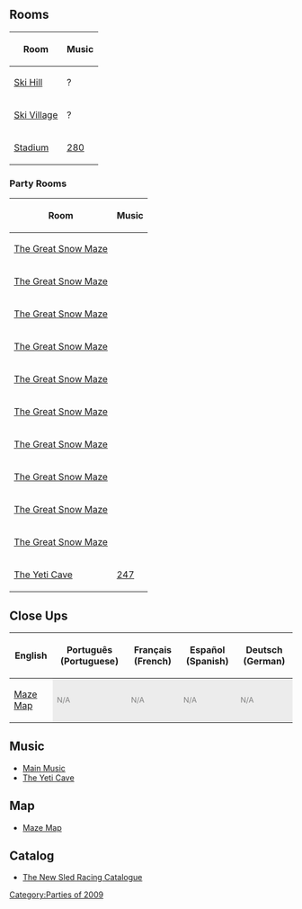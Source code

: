{{CPW|Winter Party}}

==Rooms==
<center>
{|class="wikitable" border="1"
!Room!!Music
|-
|[[Media:RoomsMtn-WinterParty.swf|Ski Hill]]||?
|-
|[[Media:RoomsVillage-WinterParty.swf|Ski Village]]||?
|-
|[[Media:RoomsRink-WinterParty.swf|Stadium]]||[[Media:Music280.swf|280]]
|}
</center>

===Party Rooms===
<center>
{|class="wikitable" border="1"
!Room!!Music
|-
|[[Media:RoomsParty-WinterParty.swf|The Great Snow Maze]]||
|-
|[[Media:RoomsParty2-WinterParty.swf|The Great Snow Maze]]||
|-
|[[Media:RoomsParty3-WinterParty.swf|The Great Snow Maze]]||
|-
|[[Media:RoomsParty4-WinterParty.swf|The Great Snow Maze]]||
|-
|[[Media:RoomsParty5-WinterParty.swf|The Great Snow Maze]]||
|-
|[[Media:RoomsParty6-WinterParty.swf|The Great Snow Maze]]||
|-
|[[Media:RoomsParty7-WinterParty.swf|The Great Snow Maze]]||
|-
|[[Media:RoomsParty8-WinterParty.swf|The Great Snow Maze]]||
|-
|[[Media:RoomsParty9-WinterParty.swf|The Great Snow Maze]]||
|-
|[[Media:RoomsParty10-WinterParty.swf|The Great Snow Maze]]||
|-
|[[Media:RoomsParty11-WinterParty.swf|The Yeti Cave]]||[[Media:Music247.swf|247]]
|}
</center>

==Close Ups==
<center>
{|class="wikitable" border="1"
!English
!Português (Portuguese)
!Français (French)
!Español (Spanish)
!Deutsch (German)
|-
|[[Media:ENClose upsMaze map-WinterParty.swf|Maze Map]]|| style="background: #ececec; color: grey;" class="table-na" | <small>N/A</small>|| style="background: #ececec; color: grey;" class="table-na" | <small>N/A</small>|| style="background: #ececec; color: grey;" class="table-na" | <small>N/A</small>|| style="background: #ececec; color: grey;" class="table-na" | <small>N/A</small>
|}
</center>

==Music==
*[[Media:Music117.swf|Main Music]]
*[[Media:Music247.swf|The Yeti Cave]]

==Map==
*[http://archives.clubpenguinwiki.info/swf.cpcheats.info/rooms/2009/the_maze_game_party_november_2009/maze_map.swf Maze Map]

==Catalog==
*[http://archives.clubpenguinwiki.info/swf.cpcheats.info/catalogues/old_2009/mtn.swf The New Sled Racing Catalogue]

{{Parties}}

[[Category:Parties of 2009]]
